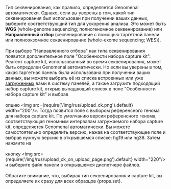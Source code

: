 <span> Тип секвенирования, как правило, определяется Genomenal автоматически.
Однако, если вы уверены в том, какой тип секвенирования был использован при получении ваших данных,
выберите соответствующий тип для ускорения анализа. Это может быть <b>WGS</b> (whole-genome sequencing; полногеномное
секвенирование) или <b>Направленный отбор</b> (секвенирование с помощью таргетной панели или полноэкзомное
секвенирование (whole-exome sequencing; WES)).<br></br>
При выборе "Направленного отбора" как типа секвенирования появится дополнительное поле "Особенности набора capture
kit". Реагент capture kit, использованный во время секвенирования, может быть определен Genomenal автоматически.
Но если вы уверены в том, какая таргетная панель была использована при получении ваших данных, вы можете
выбрать её из списка встроенных или уже <a href="/settings/capture-kits#upload-capture-kit">загруженных</a> вами
в систему панелей, а также загрузить
подходящий набор capture kit, открыв выпадающий список в поле "Особенности набора capture kit" и
выбрав<br></br>опцию <img src={require('/img/rus/upload_ck.png').default} width="200"/>. Тогда появится поле
с выбором референсного генома для набора capture kit. По умолчанию версия референсного генома, соответствующая
геномным интервалам загружаемого набора capture kit, определяется Genomenal автоматически. Вы можете
самостоятельно определить версию, нажав на соответствующее поле и выбрав нужную версию в открывшемся
списке: hg19 или hg38. Затем нажмите
на<br></br>кнопку <img src={require('/img/rus/upload_ck_on_upload_page.png').default} width="220"/> и
выберите файл панели в открывшемся диспетчере файлов.<br></br>
Обратите внимание, что, выбирая тип секвенирования и capture kit, вы определяете их сразу для всех
образцов {props.set}.</span>